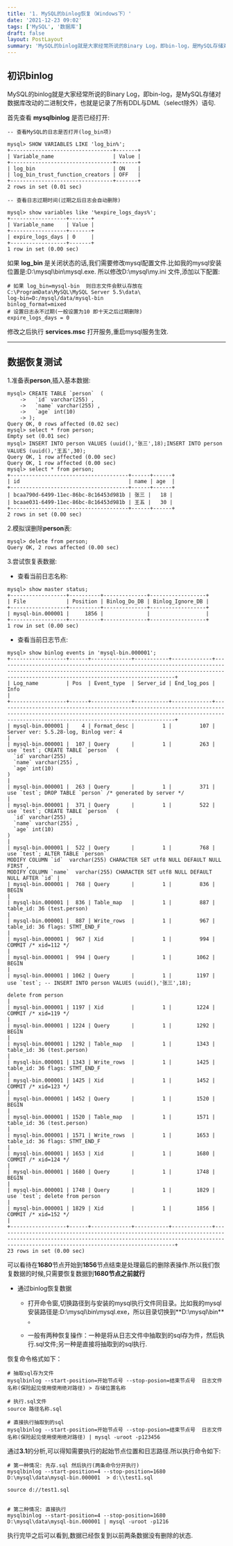 ```yaml
---
title: '1. MySQL的binlog恢复（Windows下）'
date: '2021-12-23 09:02'
tags: ['MySQL', '数据库']
draft: false
layout: PostLayout
summary: 'MySQL的binlog就是大家经常所说的Binary Log，即bin-log，是MySQL存储对数据库改动的二进制文件，也就是记录了所有DDL与DML（select除外）语句.  '
---
```


<TOCInline toc={props.toc} />

## 初识binlog  

MySQL的binlog就是大家经常所说的Binary Log，即bin-log，是MySQL存储对数据库改动的二进制文件，也就是记录了所有DDL与DML（select除外）语句.  

首先查看 **mysqlbinlog** 是否已经打开:

```mysql
-- 查看MySQL的日志是否打开(log_bin项)

mysql> SHOW VARIABLES LIKE 'log_bin%';     
+---------------------------------+-------+
| Variable_name                   | Value |
+---------------------------------+-------+
| log_bin                         | ON    |
| log_bin_trust_function_creators | OFF   |
+---------------------------------+-------+
2 rows in set (0.01 sec)

-- 查看日志过期时间(过期之后日志会自动删除)
  
mysql> show variables like '%expire_logs_days%';
+------------------+-------+
| Variable_name    | Value |
+------------------+-------+
| expire_logs_days | 0     |
+------------------+-------+
1 row in set (0.00 sec)
```     

如果 **log_bin** 是关闭状态的话,我们需要修改mysql配置文件.比如我的mysql安装位置是:D:\mysql\bin\mysql.exe. 所以修改D:\mysql\my.ini 文件,添加以下配置:
```mysql
# 如果 log_bin=mysql-bin  则日志文件会默认存放在 C:\ProgramData\MySQL\MySQL Server 5.5\data\
log-bin=D:/mysql/data/mysql-bin
binlog_format=mixed 
# 设置日志永不过期(一般设置为10 即十天之后过期删除)
expire_logs_days = 0
```     

修改之后执行 **services.msc** 打开服务,重启mysql服务生效.   
***
## 数据恢复测试

1.准备表**person**,插入基本数据:  

```mysql 
mysql> CREATE TABLE `person`  (
    ->   `id` varchar(255) ,
    ->   `name` varchar(255) ,
    ->   `age` int(10)
    -> );
Query OK, 0 rows affected (0.02 sec)
mysql> select * from person;
Empty set (0.01 sec)
mysql> INSERT INTO person VALUES (uuid(),'张三',18);INSERT INTO person VALUES (uuid(),'王五',30);
Query OK, 1 row affected (0.00 sec)
Query OK, 1 row affected (0.00 sec)
mysql> select * from person;
+--------------------------------------+------+------+
| id                                   | name | age  |
+--------------------------------------+------+------+
| bcaa790d-6499-11ec-86bc-8c16453d981b | 张三 |   18 |
| bcaae031-6499-11ec-86bc-8c16453d981b | 王五 |   30 |
+--------------------------------------+------+------+
2 rows in set (0.00 sec)
```     

2.模拟误删除**person**表:  

```mysql
mysql> delete from person;
Query OK, 2 rows affected (0.00 sec)
```   

3.尝试恢复表数据:


* 查看当前日志名称:

```mysql
mysql> show master status;
+------------------+----------+--------------+------------------+
| File             | Position | Binlog_Do_DB | Binlog_Ignore_DB |
+------------------+----------+--------------+------------------+
| mysql-bin.000001 |     1856 |              |                  |
+------------------+----------+--------------+------------------+
1 row in set (0.00 sec)
```     

* 查看当前日志节点:  

```mysql
mysql> show binlog events in 'mysql-bin.000001';
+------------------+------+-------------+-----------+-------------+-----------------------------------------------------------------------------------------------------------------------------------------------------------------------------------------------------+
| Log_name         | Pos  | Event_type  | Server_id | End_log_pos | Info                                                                                                                                                                                                |
+------------------+------+-------------+-----------+-------------+-----------------------------------------------------------------------------------------------------------------------------------------------------------------------------------------------------+
| mysql-bin.000001 |    4 | Format_desc |         1 |         107 | Server ver: 5.5.28-log, Binlog ver: 4                                                                                                                                                               |
| mysql-bin.000001 |  107 | Query       |         1 |         263 | use `test`; CREATE TABLE `person`  (
  `id` varchar(255) ,
  `name` varchar(255) ,
  `age` int(10)
)                                                                                           |
| mysql-bin.000001 |  263 | Query       |         1 |         371 | use `test`; DROP TABLE `person` /* generated by server */                                                                                                                                           |
| mysql-bin.000001 |  371 | Query       |         1 |         522 | use `test`; CREATE TABLE `person`  (
  `id` varchar(255) ,
  `name` varchar(255) ,
  `age` int(10)
)                                                                                                |
| mysql-bin.000001 |  522 | Query       |         1 |         768 | use `test`; ALTER TABLE `person`
MODIFY COLUMN `id`  varchar(255) CHARACTER SET utf8 NULL DEFAULT NULL FIRST ,
MODIFY COLUMN `name`  varchar(255) CHARACTER SET utf8 NULL DEFAULT NULL AFTER `id` |
| mysql-bin.000001 |  768 | Query       |         1 |         836 | BEGIN                                                                                                                                                                                               |
| mysql-bin.000001 |  836 | Table_map   |         1 |         887 | table_id: 36 (test.person)                                                                                                                                                                          |
| mysql-bin.000001 |  887 | Write_rows  |         1 |         967 | table_id: 36 flags: STMT_END_F                                                                                                                                                                      |
| mysql-bin.000001 |  967 | Xid         |         1 |         994 | COMMIT /* xid=112 */                                                                                                                                                                                |
| mysql-bin.000001 |  994 | Query       |         1 |        1062 | BEGIN                                                                                                                                                                                               |
| mysql-bin.000001 | 1062 | Query       |         1 |        1197 | use `test`; -- INSERT INTO person VALUES (uuid(),'张三',18);

delete from person                                                                                                                |
| mysql-bin.000001 | 1197 | Xid         |         1 |        1224 | COMMIT /* xid=119 */                                                                                                                                                                                |
| mysql-bin.000001 | 1224 | Query       |         1 |        1292 | BEGIN                                                                                                                                                                                               |
| mysql-bin.000001 | 1292 | Table_map   |         1 |        1343 | table_id: 36 (test.person)                                                                                                                                                                          |
| mysql-bin.000001 | 1343 | Write_rows  |         1 |        1425 | table_id: 36 flags: STMT_END_F                                                                                                                                                                      |
| mysql-bin.000001 | 1425 | Xid         |         1 |        1452 | COMMIT /* xid=123 */                                                                                                                                                                                |
| mysql-bin.000001 | 1452 | Query       |         1 |        1520 | BEGIN                                                                                                                                                                                               |
| mysql-bin.000001 | 1520 | Table_map   |         1 |        1571 | table_id: 36 (test.person)                                                                                                                                                                          |
| mysql-bin.000001 | 1571 | Write_rows  |         1 |        1653 | table_id: 36 flags: STMT_END_F                                                                                                                                                                      |
| mysql-bin.000001 | 1653 | Xid         |         1 |        1680 | COMMIT /* xid=124 */                                                                                                                                                                                |
| mysql-bin.000001 | 1680 | Query       |         1 |        1748 | BEGIN                                                                                                                                                                                               |
| mysql-bin.000001 | 1748 | Query       |         1 |        1829 | use `test`; delete from person                                                                                                                                                                      |
| mysql-bin.000001 | 1829 | Xid         |         1 |        1856 | COMMIT /* xid=152 */                                                                                                                                                                                |
+------------------+------+-------------+-----------+-------------+-----------------------------------------------------------------------------------------------------------------------------------------------------------------------------------------------------+
23 rows in set (0.00 sec)
```  

可以看待在**1680**节点开始到**1856**节点结束是处理最后的删除表操作.所以我们恢复数据的时候,只需要恢复数据到**1680节点之前就行**   
   

* 通过binlog恢复数据   

    * 打开命令窗,切换路径到与安装的mysql执行文件同目录。比如我的mysql安装路径是:D:\mysql\bin\mysql.exe，所以目录切换到**D:\mysql\bin\** 。      

    * 一般有两种恢复操作：一种是将从日志文件中抽取到的sql存为件，然后执行.sql文件;另一种是直接将抽取到的sql执行.

恢复命令格式如下：
```mysql 
# 抽取sql存为文件
mysqlbinlog --start-position=开始节点号 --stop-posion=结束节点号  日志文件名称(保险起见使用使用绝对路径) > 存储位置名称  
  
# 执行.sql文件
source 路径名称.sql

# 直接执行抽取到的sql  
mysqlbinlog --start-position=开始节点号 --stop-posion=结束节点号  日志文件名称(保险起见使用使用绝对路径) | mysql -uroot -p123456 
```  

通过**3.1**的分析,可以得知需要执行的起始节点位置和日志路径.所以执行命令如下:
```mysql
# 第一种情况: 先存.sql 然后执行(两条命令分开执行)
mysqlbinlog --start-position=4 --stop-position=1680 D:\mysql\data\mysql-bin.000001  > d:\\test1.sql

source d://test1.sql  

  
# 第二种情况: 直接执行
mysqlbinlog --start-position=4 --stop-position=1680 D:\mysql\data\mysql-bin.000001 | mysql -uroot -p1216
```




执行完毕之后可以看到,数据已经恢复到以前两条数据没有删除的状态.





 




 


　　




　　
